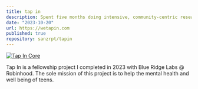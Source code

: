 ```yaml
---
title: tap in
description: Spent five months doing intensive, community-centric research to scope and define potential solutions for children experiencing poverty in NYC.
date: "2023-10-20"
url: https://wetapin.com
published: true
repository: sanzrpt/tapin
---
```



[![Tap In Core](/tapincore.png)
](https://wetapin.com)

Tap In is a fellowship project I completed in 2023 with Blue Ridge Labs @ Robinhood. The sole mission of this project is to help the mental health and well being of teens.
   